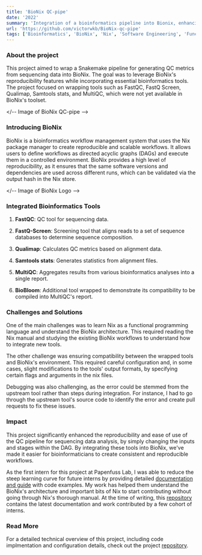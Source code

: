 ```yaml
---
title: 'BioNix QC-pipe'
date: '2022'
summary: 'Integration of a bioinformatics pipeline into Bionix, enhancing reproducibility and ease of use for sequencing data analysis.'
url: 'https://github.com/victorwkb/BioNix-qc-pipe'
tags: ['Bioinformatics', 'BioNix', 'Nix', 'Software Engineering', 'Functional Programming']
---
```


### About the project

This project aimed to wrap a Snakemake pipeline for generating QC metrics from sequencing data into BioNix. The goal was to leverage BioNix's reproducibility features while incorporating essential bioinformatics tools. The project focused on wrapping tools such as FastQC, FastQ Screen, Qualimap, Samtools stats, and MultiQC, which were not yet available in BioNix's toolset.

</-- Image of BioNix QC-pipe -->

### Introducing BioNix

BioNix is a bioinformatics workflow management system that uses the Nix package manager to create reproducible and scalable workflows. It allows users to define workflows as directed acyclic graphs (DAGs) and execute them in a controlled environment. BioNix provides a high level of reproducibility, as it ensures that the same software versions and dependencies are used across different runs, which can be validated via the output hash in the Nix store.

</-- Image of BioNix Logo -->

### Integrated Bioinformatics Tools 

1. **FastQC**: QC tool for sequencing data.

2. **FastQ-Screen**: Screening tool that aligns reads to a set of sequence databases to determine sequence composition.

3. **Qualimap**: Calculates QC metrics based on alignment data.

4. **Samtools stats**: Generates statistics from alignment files.

5. **MultiQC**: Aggregates results from various bioinformatics analyses into a single report.

6. **BioBloom**: Additional tool wrapped to demonstrate its compatibility to be compiled into MultiQC's report.


### Challenges and Solutions

One of the main challenges was to learn Nix as a functional programming language and understand the BioNix architecture. This required reading the Nix manual and studying the existing BioNix workflows to understand how to integrate new tools.

The other challenge was ensuring compatibility between the wrapped tools and BioNix's environment. This required careful configuration and, in some cases, slight modifications to the tools' output formats, by specifying certain flags and arguments in the nix files.

Debugging was also challenging, as the error could be stemmed from the upstream tool rather than steps during integration. For instance, I had to go through the upstream tool's source code to identify the error and create pull requests to fix these issues.

### Impact

This project significantly enhanced the reproducibility and ease of use of the QC pipeline for sequencing data analysis, by simply changing the inputs and stages within the DAG. By integrating these tools into BioNix, we've made it easier for bioinformaticians to create consistent and reproducible workflows. 

As the first intern for this project at Papenfuss Lab, I was able to reduce the steep learning curve for future interns by providing detailed [documentation and guide](https://github.com/victorwkb/BioNix-Doc) with code examples. My work has helped them understand the BioNix's architecture and important bits of Nix to start contributing without going through Nix's thorough manual. At the time of writing, this [repository](https://github.com/WEHI-ResearchComputing/BioNix-GettingStarted/wiki) contains the latest documentation and work contributed by a few cohort of interns.

### Read More

For a detailed technical overview of this project, including code implmentation and configuration details, check out the project [repository](https://github.com/victorwkb/BioNix-qc-pipe).
